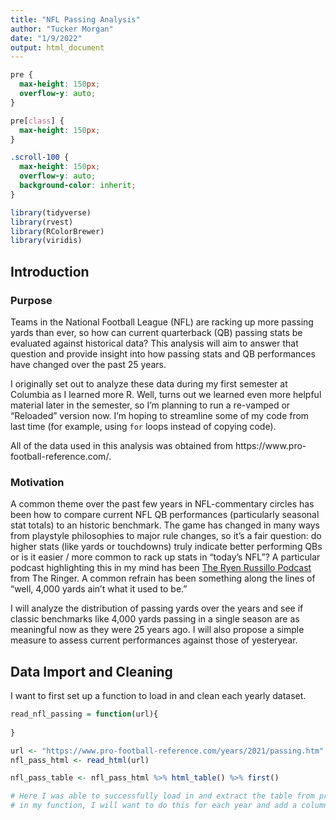 ```yaml
---
title: "NFL Passing Analysis"
author: "Tucker Morgan"
date: "1/9/2022"
output: html_document
---
```


```css
pre {
  max-height: 150px;
  overflow-y: auto;
}

pre[class] {
  max-height: 150px;
}

.scroll-100 {
  max-height: 150px;
  overflow-y: auto;
  background-color: inherit;
}
```

```r
library(tidyverse)
library(rvest)
library(RColorBrewer)
library(viridis)
```

## Introduction

### Purpose

Teams in the National Football League (NFL) are racking up more passing yards than ever, so how can current quarterback (QB) passing stats be evaluated against historical data? This analysis will aim to answer that question and provide insight into how passing stats and QB performances have changed over the past 25 years.

I originally set out to analyze these data during my first semester at Columbia as I learned more R. Well, turns out we learned even more helpful material later in the semester, so I'm planning to run a re-vamped or "Reloaded" version now. I'm hoping to streamline some of my code from last time (for example, using `for` loops instead of copying code).

All of the data used in this analysis was obtained from https://www.pro-football-reference.com/.

### Motivation

A common theme over the past few years in NFL-commentary circles has been how to compare current NFL QB performances (particularly seasonal stat totals) to an historic benchmark. The game has changed in many ways from playstyle philosophies to major rule changes, so it's a fair question: do higher stats (like yards or touchdowns) truly indicate better performing QBs or is it easier / more common to rack up stats in "today's NFL"? A particular podcast highlighting this in my mind has been [The Ryen Russillo Podcast](https://www.theringer.com/ryen-russillo-podcast) from The Ringer. A common refrain has been something along the lines of "well, 4,000 yards ain't what it used to be."

I will analyze the distribution of passing yards over the years and see if classic benchmarks like 4,000 yards passing in a single season are as meaningful now as they were 25 years ago. I will also propose a simple measure to assess current performances against those of yesteryear.

## Data Import and Cleaning

I want to first set up a function to load in and clean each yearly dataset.

```r
read_nfl_passing = function(url){
  
}
```

```r
url <- "https://www.pro-football-reference.com/years/2021/passing.htm"
nfl_pass_html <- read_html(url)

nfl_pass_table <- nfl_pass_html %>% html_table() %>% first()

# Here I was able to successfully load in and extract the table from pro-football-reference;
# in my function, I will want to do this for each year and add a column for year. I think this can be incorporated into the function
```

